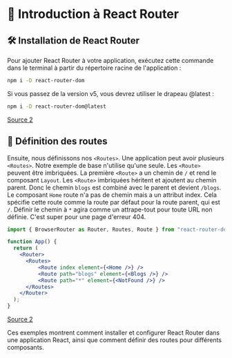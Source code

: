 # 📘 Introduction à React Router

## 🛠️ Installation de React Router

Pour ajouter React Router à votre application, exécutez cette commande dans le terminal à partir du répertoire racine de l'application :

```bash copy
npm i -D react-router-dom
```
Si vous passez de la version v5, vous devrez utiliser le drapeau @latest :

```bash copy
npm i -D react-router-dom@latest
```
[Source 2](https://www.w3schools.com/react/react_router.asp)

## 🧭 Définition des routes

Ensuite, nous définissons nos `<Routes>`. Une application peut avoir plusieurs `<Routes>`. Notre exemple de base n'utilise qu'une seule. Les `<Route>` peuvent être imbriquées. La première `<Route>` a un chemin de `/` et rend le composant `Layout`. Les `<Route>` imbriquées héritent et ajoutent au chemin parent. Donc le chemin `blogs` est combiné avec le parent et devient `/blogs`. Le composant `Home` route n'a pas de chemin mais a un attribut index. Cela spécifie cette route comme la route par défaut pour la route parent, qui est `/`. Définir le chemin à `*` agira comme un attrape-tout pour toute URL non définie. C'est super pour une page d'erreur 404.

```jsx copy
import { BrowserRouter as Router, Routes, Route } from "react-router-dom";

function App() {
  return (
    <Router>
      <Routes>
          <Route index element={<Home />} />
          <Route path="blogs" element={<Blogs />} />
          <Route path="*" element={<NotFound />} />
      </Routes>
    </Router>
  );
}
```
[Source 2](https://www.w3schools.com/react/react_router.asp)

Ces exemples montrent comment installer et configurer React Router dans une application React, ainsi que comment définir des routes pour différents composants.